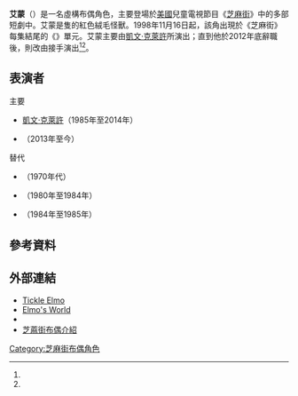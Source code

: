 {{noteTA
|G1=Show
|G2=Tv
}}
{{For|此名稱的其他用法|Elmo}}
{{Infobox character
| name        = 艾蒙怪獸
| series      = 《[[芝麻街|芝麻街]]》
| image       = 
| caption     = 
| first       = 1972年（嬰兒怪獸）<br>1981（印刷物）<ref name="Circus_of_opposites" /><br>1985年11月18日（艾蒙）
| last        =
| creator     =
| portrayer   = '''主要表演者'''<br>{{le|萊恩·狄龍|Ryan Dillon}}（2013年至今）<br>[[凱文·克萊許|凱文·克萊許]]（1985年至2014年）<br>[[艾蒙#表演者|見下方]]
| voice       =
| alias       =
| lbl1        = 生日 
| data1       = 2月3日
| lbl21       = 毛皮／膚色
| data21      = 紅／紅<ref name="SesameStreet(2014-09-16)" />
| species     = 芝麻街布偶怪獸
| gender      = 男
| family      = Louie與Mae（父母）<br>Daisy（妹妹）<br>Mimsy（堂兄）<br>Cousin Pepe（來自墨西哥的堂兄）<br>Elmonosuke（來自日本的堂兄）<br>Elmer（來自德克薩斯州的表弟）<br>Aunt Sue<br>艾蒙的奶奶與爺爺<br>Selmo<br>艾蒙的曾祖母<br>Elmo（與自己同名的曾祖父）<br>Uncle Jack<br>Aunt Jill<br>Jesse（表弟）<br>Chester（堂兄）<br>Chester's parents（阿姨和叔叔）<br>Funella Furchester（阿姨）<br>Furgus Fuzz（叔叔）<br>Phoebe Furchester-Fuzz（堂兄）<br>Ollie（表弟）
| nationality = 美國
}}
'''艾蒙'''（{{lang-en|Elmo}}）是一名虛構布偶角色，主要登場於[[美國|美國]]兒童電視節目《[[芝麻街|芝麻街]]》中的多部短劇中。艾蒙是隻的紅色絨毛怪獸。1998年11月16日起，該角出現於《芝麻街》每集結尾的《{{le|艾蒙的世界|Elmo's World}}》單元。艾蒙主要由[[凱文·克萊許|凱文·克萊許]]所演出；直到他於2012年底辭職後，則改由{{le|萊恩·狄龍|Ryan Dillon}}接手演出<ref name="NYDailyNews(2012-11-21)" /><ref name="DailyEntertainmentNews(2013-04-02)" />。

== 表演者 ==
;主要
*[[凱文·克萊許|凱文·克萊許]]（1985年至2014年）
*{{le|萊恩·狄龍|Ryan Dillon}}（2013年至今）

;替代
*{{le|卡羅爾·斯平尼|Caroll Spinney}}（1970年代）
*{{le|布萊恩·梅爾|Brian Meehl}}（1980年至1984年）
*{{le|李察·亨特 (木偶師)|Richard Hunt (puppeteer)|李察·亨特}}（1984年至1985年）

== 參考資料 ==
{{reflist|30em|refs=

<!-- 首段 -->
<ref name="Circus_of_opposites">{{cite book|last1=Kingsley|first1=Emily Perl|last2=Stevenson|first2=Nancy W|title=The Sesame Street circus of opposites : featuring Jim Henson's Sesame Street Muppets|url=https://archive.org/details/sesamestreetcirc00king|publisher=Western Publishing|year=1981|location=|oclc=8493158|isbn=978-0-307-23141-3}}</ref>

<ref name="SesameStreet(2014-09-16)">{{cite web|url=https://www.youtube.com/watch?v=xIC2hHECZ6Y#t=88|title=Sesame Street: Lupita Nyong'o Loves Her Skin|work=Sesame Street|format=Youtube|date=2014-09-16|accessdate=2014-09-17}}</ref>

<ref name="NYDailyNews(2012-11-21)">{{cite news|url=http://www.nydailynews.com/news/national/elmo-actor-leaves-sesame-street-article-1.1205900#ixzz2GWzezE00|title=Elmo left behind on 'Sesame Street' as puppeteer Kevin Clash exits amid underage sex scandal|work=NY Daily News|date=2012-11-21|accessdate=2018-09-26}}</ref>

<ref name="DailyEntertainmentNews(2013-04-02)">{{cite news|url=http://dailyentertainmentnews.com/tv/ryan-dillon-is-the-new-voice-of-elmo/|title=Ryan Dillon is the New Voice of Elmo|work=DailyEntertainmentNews.com|date=2013-04-02|accessdate=2014-06-29}}</ref>

}}

== 外部連結 ==
{{commons category|Elmo (puppet)}}
* [https://web.archive.org/web/20061108122509/http://www.sesameworkshop.org/sesamestreet/tickle/ Tickle Elmo]
* [https://web.archive.org/web/20061108123353/http://www.sesameworkshop.org/sesamestreet/elmosworld/ Elmo's World]
* {{IMDb title|0218892|Cinderelmo}}
* [http://www.sesamevillage.tw/CharacterIntroduction.php 芝蔴街布偶介紹] 

{{芝麻街角色}}
{{DEFAULTSORT:Elmo}}
[[Category:芝麻街布偶角色|Category:芝麻街布偶角色]]